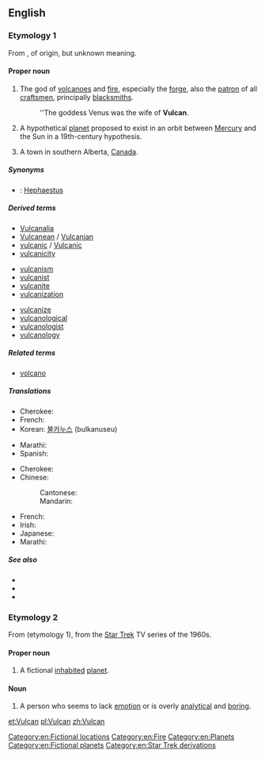 {{wikipedia|dab=Vulcan}}
{{also|vulcan}}
==English==

===Etymology 1===
From {{etyl|la|en}} {{term|Vulcanus|Vulcānus|lang=la}}, of {{etyl|ett|en}} origin, but unknown meaning.

====Proper noun====
{{en-proper noun}}

# {{Roman god}} The god of [[volcanoes]] and [[fire]], especially the [[forge]], also the [[patron]] of all [[craftsmen]], principally [[blacksmiths]].
#: ''The goddess Venus was the wife of '''Vulcan'''.
# {{astronomy|historical}} A hypothetical [[planet]] proposed to exist in an orbit between [[Mercury]] and the Sun in a 19th-century hypothesis.
# A town in southern Alberta, [[Canada]].

=====Synonyms=====
* {{qualifier|Roman mythology}}: [[Hephaestus]] {{qualifier|Greek name}}

=====Derived terms=====
{{rel-top3|Terms derived from ''Vulcan''}}
* [[Vulcanalia]]
* [[Vulcanean]] / [[Vulcanian]]
* [[vulcanic]] / [[Vulcanic]]
* [[vulcanicity]]
{{rel-mid3}}
* [[vulcanism]]
* [[vulcanist]]
* [[vulcanite]]
* [[vulcanization]]
{{rel-mid3}}
* [[vulcanize]]
* [[vulcanological]]
* [[vulcanologist]]
* [[vulcanology]]
{{rel-bottom}}

=====Related terms=====
* [[volcano]]

=====Translations=====
{{trans-top|Roman god of fire}}
* Cherokee: {{t-|chr|ᏭᎵᎧᏂ|tr=Wulikani|sc=Cher}}
* French: {{t+|fr|Vulcain|m}}
* Korean: [[불카누스]] (bulkanuseu)
{{trans-mid}}
* Marathi: {{t-|mr|व्हल्कन|m|tr=vhalkana|sc=Deva}}
* Spanish: {{t+|es|Vulcano}}
{{trans-bottom}}

{{trans-top|Theoretical planet}}
* Cherokee: {{t-|chr|ᏭᎵᎧᏂ|tr=Wulikani|sc=Cher}}
* Chinese:
*: Cantonese: {{tø|yue|祝融星|sc=Hani}}
*: Mandarin: {{t|cmn|祝融星|sc=Hani}}
{{trans-mid}}
* French: {{t+|fr|Vulcain}}
* Irish: {{t-|ga|Bolcán}}
* Japanese: {{t-|ja|バルカン}}
* Marathi: {{t-|mr|व्हल्कन|m|tr=vhalkana|sc=Deva}}
{{trans-bottom}}

=====See also=====
* {{pedialite|Vulcan (mythology)}}
* {{pedialite|Vulcan (hypothetical planet)}}
* {{pedialite|Vulcan, Alberta}}

===Etymology 2===
From {{term|Vulcan|lang=en}} (etymology 1), from the [[w:Star Trek|Star Trek]] TV series of the 1960s.

====Proper noun====
{{en-proper noun}}

# A fictional [[inhabited]] [[planet]].

====Noun====
{{en-noun}}

# {{slang|pejorative}} A person who seems to lack [[emotion]] or is overly [[analytical]] and [[boring]].

[[Category:en:Fictional locations]]
[[Category:en:Fire]]
[[Category:en:Planets]]
[[Category:en:Fictional planets]]
[[Category:en:Star Trek derivations]]

[[et:Vulcan]]
[[pl:Vulcan]]
[[zh:Vulcan]]